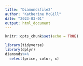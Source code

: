 ```yaml
---
title: "Diamondsfile2"
author: "Katherine McGill"
date: "2023-03-01"
output: html_document
---
```


```r
knitr::opts_chunk$set(echo = TRUE)
```

```r
library(tidyverse)
library(dplyr)
diamonds%>%
  select(price, color, x)
```

